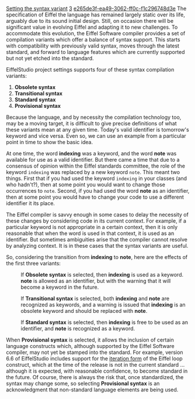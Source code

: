 [[Property:title|Setting the syntax variant]]
[[Property:weight|3]]
[[Property:uuid|e265de3f-ea49-3062-ff0c-f1c296748d3e]]
The specification of Eiffel the language has remained largely static over its life, arguably due to its sound initial design. Still, on occasion there will be significant value in evolving Eiffel and adapting it to new challenges. To accommodate this evolution, the Eiffel Software compiler provides a set of compilation variants which offer a balance of syntax support. This starts with compatibility with previously valid syntax, moves through the latest standard, and forward to language features which are currently supported but not yet etched into the standard. 

EiffelStudio project settings supports four of these syntax compilation variants:

# '''Obsolete syntax'''
# '''Transitional syntax'''
# '''Standard syntax'''
# '''Provisional syntax'''


Because the language, and by necessity the compilation technology too, may be a moving target, it is difficult to give precise definitions of what these variants mean at any given time. Today's valid identifier is tomorrow's keyword and vice versa. Even so, we can use an example from a particular point in time to show the basic idea.

At one time, the word '''indexing''' was a keyword, and the word '''note''' was available for use as a valid identifier. But there came a time that due to a consensus of opinion within the Eiffel standards committee, the role of the keyword <code>indexing</code> was replaced by a new keyword <code>note</code>. This meant two things. First that if you had used the keyword <code>indexing</code> in your classes (and who hadn't?), then at some point you would want to change those occurrences to <code>note</code>. Second, if you had used the word '''note''' as an identifier, then at some point you would have to change your code to use a different identifier it its place. 

The Eiffel compiler is savvy enough in some cases to delay the necessity of these changes by considering code in its current context. For example, if a particular keyword is not appropriate in a certain context, then it is only reasonable that when the word is used in that context, it is used as an identifier. But sometimes ambiguities arise that the compiler cannot resolve by analyzing context. It is in these cases that the syntax variants are useful.

So, considering the transition from '''indexing''' to '''note''', here are the effects of the first three variants:

:If '''Obsolete syntax''' is selected, then '''indexing''' is used as a keyword. '''note''' is allowed as an identifier, but with the warning that it will become a keyword in the future.

:If '''Transitional syntax''' is selected, both '''indexing''' and '''note''' are recognized as keywords, and a warning is issued that '''indexing''' is an obsolete keyword and should be replaced with '''note'''.

:If '''Standard syntax''' is selected, then '''indexing''' is free to be used as an identifier, and '''note''' is recognized as a keyword.

When '''Provisional syntax''' is selected, it allows the inclusion of certain language constructs which, although supported by the Eiffel Software compiler, may not yet be stamped into the standard. For example, version 6.6 of EiffelStudio includes support for the [[ET: Instructions#A closer look at the iteration form|iteration form]] of the Eiffel loop construct, which at the time of the release is not in the current standard ... although it is expected, with reasonable confidence, to become standard in the future. Of course, there is always the risk that, once standardized, the syntax may change some, so selecting '''Provisional syntax''' is an acknowledgment that non-standard language elements are being used.



